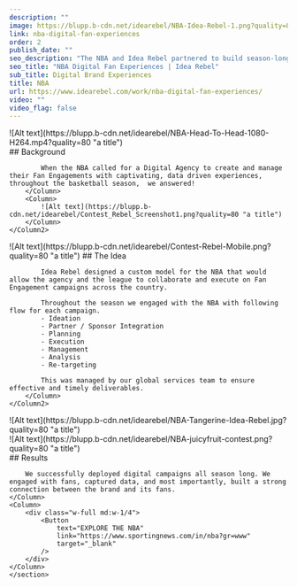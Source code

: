 ```yaml
---
description: ""
image: https://blupp.b-cdn.net/idearebel/NBA-Idea-Rebel-1.png?quality=80
link: nba-digital-fan-experiences
order: 2
publish_date: ""
seo_description: "The NBA and Idea Rebel partnered to build season-long Fan Experiences. A blend of the Idea Rebel Creative Services and Contest Rebel - Sweepstakes platform."
seo_title: "NBA Digital Fan Experiences | Idea Rebel"
sub_title: Digital Brand Experiences
title: NBA
url: https://www.idearebel.com/work/nba-digital-fan-experiences/
video: ""
video_flag: false
---
```


<section class="container mx-auto max-w-6xl mt-20 bg-secondary">
    <Column>
        ![Alt text](https://blupp.b-cdn.net/idearebel/NBA-Head-To-Head-1080-H264.mp4?quality=80 "a title")
    </Column>
</section>
<section class="container mx-auto max-w-6xl py-10">
    <Column2>
        <Column>
            ## Background

            When the NBA called for a Digital Agency to create and manage their Fan Engagements with captivating, data driven experiences, throughout the basketball season,  we answered!
        </Column>
        <Column>
            ![Alt text](https://blupp.b-cdn.net/idearebel/Contest_Rebel_Screenshot1.png?quality=80 "a title")
        </Column>
    </Column2>
</section>
<section class="container mx-auto max-w-6xl py-10">
    <Column2>
        <Column>
            ![Alt text](https://blupp.b-cdn.net/idearebel/Contest-Rebel-Mobile.png?quality=80 "a title")
        </Column>
        <Column>
            ## The Idea

            Idea Rebel designed a custom model for the NBA that would allow the agency and the league to collaborate and execute on Fan Engagement campaigns across the country.

            Throughout the season we engaged with the NBA with following flow for each campaign.
            - Ideation
            - Partner / Sponsor Integration
            - Planning
            - Execution
            - Management
            - Analysis
            - Re-targeting

            This was managed by our global services team to ensure effective and timely deliverables.
        </Column>
    </Column2>
</section>
<section class="container mx-auto max-w-6xl p-4 md:p-20 bg-secondary">
    <Column>
        ![Alt text](https://blupp.b-cdn.net/idearebel/NBA-Tangerine-Idea-Rebel.jpg?quality=80 "a title")
    </Column>
</section>

<section class="container mx-auto max-w-6xl p-4 md:p-20 bg-secondary mt-4 md:mt-20">
    <Column>
        ![Alt text](https://blupp.b-cdn.net/idearebel/NBA-juicyfruit-contest.png?quality=80 "a title")
    </Column>
</section>

<section class="bg-secondary mt-20">
    <section class="container mx-auto max-w-6xl p-4 md:p-0 md:py-20">
    <Column>
        ## Results

        We successfully deployed digital campaigns all season long. We engaged with fans, captured data, and most importantly, built a strong connection between the brand and its fans.
    </Column>
    <Column>
        <div class="w-full md:w-1/4">
            <Button
                text="EXPLORE THE NBA"
                link="https://www.sportingnews.com/in/nba?gr=www"
                target="_blank"
            />
        </div>
    </Column>
    </section>
</section>

<section class="container mx-auto max-w-6xl p-4 md:px-0 md:py-2">
    <Column>
        <div class="flex justify-between">
            <div>
            <PreviousProject
                link="/work/bc-ferries-website-and-mobile-app/"
                title="BC Ferries"
            />
            </div>
            <NextProject
                link="/work/7-eleven/"
                title="7 Eleven Canada"
            />
        </div>
    </Column>
</section>
